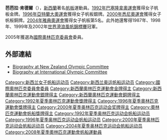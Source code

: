 {{MedalTop}}
{{MedalSport |  女子[[奧林匹克運動會帆船比賽|帆船]]}}
{{MedalGold | [[1992年夏季奧林匹克運動會|1992年巴塞隆拿]] | [[1992年夏季奧林匹克運動會帆船比賽|女子帆板]]}}
{{MedalSilver | [[1996年夏季奧林匹克運動會|1996年亞特蘭大]] | [[1996年夏季奧林匹克運動會帆船比賽|女子帆板]]}}
{{MedalBronze | [[2000年夏季奧林匹克運動會|2000年悉尼]] | [[2000年夏季奧林匹克運動會帆船比賽|女子帆板]]}}
{{MedalBottom}}

'''芭芭拉·肯德爾'''（{{bd|1967年|8月30日||}}），[[新西蘭|新西蘭]]著名[[帆板|帆板]]運動員。[[1992年夏季奧林匹克運動會|1992年巴塞隆拿奧運會]]獲得女子帆板金牌。[[1996年夏季奧林匹克運動會|1996年亞特蘭大奧運會]]獲得女子帆板銀牌。[[2000年夏季奧林匹克運動會|2000年悉尼奧運會]]獲得女子帆板銅牌。[[2004年夏季奧林匹克運動會|2004年雅典奧運會]]獲得女子帆板第5名。此外她還奪得1987年、1998年、1999年及2002年[[世界滑浪風帆錦標賽|世界滑浪風帆錦標賽]]冠軍。

2005年獲選為[[國際奧林匹克委員會|國際奧林匹克委員會]]委員。

==外部連結==
{{reflist}}
*[https://web.archive.org/web/20081019004226/http://www.olympic.org.nz/Athletes/AthleteProfile.aspx?Print=&ContactID=21&id=3774 Biography at New Zealand Olympic Committee]
*[http://www.olympic.org/uk/organisation/ioc/members/bio_uk.asp?id=1112 Biography at International Olympic Committee] {{Wayback|url=http://www.olympic.org/uk/organisation/ioc/members/bio_uk.asp?id=1112 |date=20080815113946 }}

{{Authority control}}
{{DEFAULTSORT:Kendall, Barbara}}
[[Category:新西兰女子帆船运动员|Category:新西兰女子帆船运动员]]
[[Category:新西兰奥运帆船运动员|Category:新西兰奥运帆船运动员]]
[[Category:國際奧林匹克委員會委員|Category:國際奧林匹克委員會委員]]
[[Category:新西蘭奧林匹克運動會金牌得主|Category:新西蘭奧林匹克運動會金牌得主]]
[[Category:新西蘭奧林匹克運動會銀牌得主|Category:新西蘭奧林匹克運動會銀牌得主]]
[[Category:新西蘭奧林匹克運動會銅牌得主|Category:新西蘭奧林匹克運動會銅牌得主]]
[[Category:1992年夏季奧林匹克運動會獎牌得主|Category:1992年夏季奧林匹克運動會獎牌得主]]
[[Category:1996年夏季奧林匹克運動會獎牌得主|Category:1996年夏季奧林匹克運動會獎牌得主]]
[[Category:2000年夏季奥林匹克运动会奖牌得主|Category:2000年夏季奥林匹克运动会奖牌得主]]
[[Category:奧林匹克運動會帆船獎牌得主|Category:奧林匹克運動會帆船獎牌得主]]
[[Category:1992年夏季奥林匹克运动会帆船运动员|Category:1992年夏季奥林匹克运动会帆船运动员]]
[[Category:1996年夏季奥林匹克运动会帆船运动员|Category:1996年夏季奥林匹克运动会帆船运动员]]
[[Category:2000年夏季奥林匹克运动会帆船运动员|Category:2000年夏季奥林匹克运动会帆船运动员]]
[[Category:2004年夏季奥林匹克运动会帆船运动员|Category:2004年夏季奥林匹克运动会帆船运动员]]
[[Category:2008年夏季奧林匹克運動會帆船運動員|Category:2008年夏季奧林匹克運動會帆船運動員]]